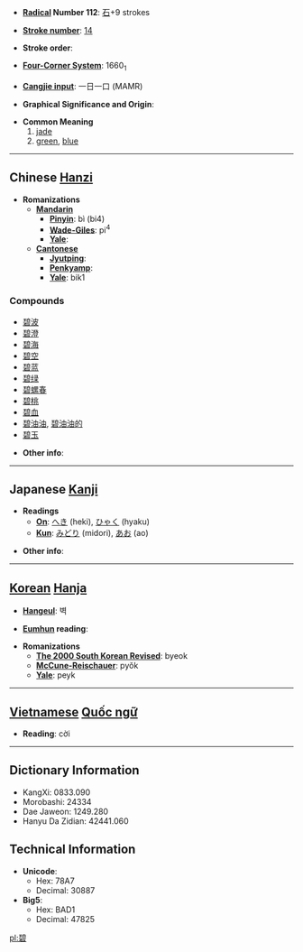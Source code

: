 * '''[[Wiktionary:Chinese radical index| Radical]] Number 112''': [[Wiktionary:Chinese radical index 石|石]]+9 strokes

* '''[[Wiktionary:Chinese total strokes index|Stroke number]]''': [[Wiktionary:Chinese total strokes index 14|14]]

* '''Stroke order''': 

* '''[[Wiktionary:Chinese four corner index|Four-Corner System]]''': 1660<sub>1</sub>

* '''[[Wiktionary:Chinese Cangjie index|Cangjie input]]''': 一日一口 (MAMR)

* '''Graphical Significance and Origin''': 

* '''Common Meaning'''
*# [[jade]]
*# [[green]], [[blue]]


----

== Chinese [[Hanzi]] ==

* '''Romanizations'''
** '''[[Mandarin]]'''
*** '''[[Pinyin]]''': bì (bi4)
*** '''[[Wade-Giles]]''': pi<sup>4</sup>
*** '''[[Yale]]''': 
** '''[[Cantonese]]'''
*** '''[[Jyutping]]''':
*** '''[[Penkyamp]]''': 
*** '''[[Yale]]''': bik1

===Compounds===
*[[碧波]]
*[[碧澄]]
*[[碧海]]
*[[碧空]]
*[[碧蓝]]
*[[碧绿]]
*[[碧螺春]]
*[[碧桃]]
*[[碧血]]
*[[碧油油]], [[碧油油的]]
*[[碧玉]]

* '''Other info''': 

----

== Japanese [[Kanji]] ==

* '''Readings'''
** '''[[On]]''': [[へき]] (heki), [[ひゃく]] (hyaku)
** '''[[Kun]]''': [[みどり]] (midori), [[あお]] (ao)

* '''Other info''':  

----

== [[Korean]] [[Hanja]] ==

* '''[[Hangeul]]''': 벽

* '''[[Eumhun]] reading''': 

* '''Romanizations'''
** '''[[The 2000 South Korean Revised Romanization|The 2000 South Korean Revised]]''': byeok
** '''[[McCune-Reischauer]]''': pyŏk
** '''[[Yale]]''': peyk


----

== [[Vietnamese]] [[Quốc ngữ]] ==

* '''Reading''': cời

----

== Dictionary Information ==

* KangXi: 0833.090
* Morobashi: 24334
* Dae Jaweon: 1249.280
* Hanyu Da Zidian: 42441.060

== Technical Information ==

* '''Unicode''':
** Hex: 78A7
** Decimal: 30887
* '''Big5''':
** Hex: BAD1
** Decimal: 47825

[[pl:碧]]